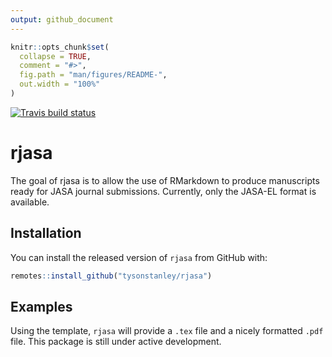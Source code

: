 ```yaml
---
output: github_document
---
```


<!-- README.md is generated from README.Rmd. Please edit that file -->

```r
knitr::opts_chunk$set(
  collapse = TRUE,
  comment = "#>",
  fig.path = "man/figures/README-",
  out.width = "100%"
)
```
[![Travis build status](https://travis-ci.org/TysonStanley/rjasa.svg?branch=master)](https://travis-ci.org/TysonStanley/rjasa)


# rjasa

The goal of rjasa is to allow the use of RMarkdown to produce manuscripts ready for JASA journal submissions. Currently, only the JASA-EL format is available.

## Installation

You can install the released version of `rjasa` from GitHub with:

``` r
remotes::install_github("tysonstanley/rjasa")
```

## Examples

Using the template, `rjasa` will provide a `.tex` file and a nicely formatted `.pdf` file. This package is still under active development.
